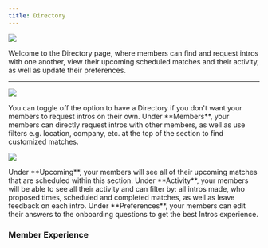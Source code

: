 ```yaml
---
title: Directory
---
```

![](/images/Directory.png)

Welcome to the Directory page, where members can find and request intros with one another, view their upcoming scheduled matches and their activity, as well as update their preferences.

---
![](/images/Directory-Toggle-Off.png)

<Note>
You can toggle off the option to have a Directory if you don't want your members to request intros on their own.
</Note>

<Tabs>
  <Tab title="Members">
   Under **Members**, your members can directly request intros with other members, as well as use filters e.g. location, company, etc. at the top of the section to find customized matches.

![](/images/Directory.png)

</Tab>
  <Tab title="Upcoming">
  Under **Upcoming**, your members will see all of their upcoming matches that are scheduled within this section.
  </Tab>
  <Tab title="Activity">
  Under **Activity**, your members will be able to see all their activity and can filter by: all intros made, who proposed times, scheduled and completed matches, as well as leave feedback on each intro.
  </Tab>
  <Tab title="Preferences">
  Under **Preferences**, your members can edit their answers to the onboarding questions to get the best Intros experience.
  </Tab>
</Tabs>

### Member Experience


